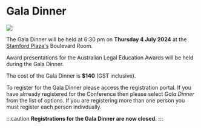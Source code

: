 
<div class="ALAAHeading">
    <h1>Gala Dinner</h1>
</div>
<div class="ALAAHeading">
    <img src="img/stamfordplaza1.jpg"></img>
</div>

The Gala Dinner will be held at 6:30 pm on **Thursday 4 July 2024** at the [Stamford Plaza's](https://www.stamford.com.au/hotels/stamford-plaza-adelaide-hotel/?utm_source=triptease_attract&utm_medium=paid_search&utm_campaign=google_search&tt_api_key=885b3b34e51643e7957f4e349212cc89&tt_channel=paidsearch&gclid=CjwKCAjw17qvBhBrEiwA1rU9w_xfCkuMotkLAzXdJv8VY4Rlo935az9Jlsgty2zTqT2ixYSA1lfkQhoCfqkQAvD_BwE&tt_ps_tid=kwd-306964497335&tt_ps_mt=e&tt_ps_cid=21009226736&tt_ps_agid=161637617431&tt_ps_d=c&tt_ps_c=690429232976&tt_ps_ap=&gad_source=1)
Boulevard Room.

Award presentations for the Australian Legal Education Awards will be held during the Gala Dinner.

The cost of the Gala Dinner is **$140** (GST inclusive).

To register for the Gala Dinner please access the registration portal.  If you have alrready registered for the Conference then please select *Gala Dinner* from the list of options.  If you are registering more than one person you must register each person indivdually.

:::caution
**Registrations for the Gala Dinner are now closed.**
:::

